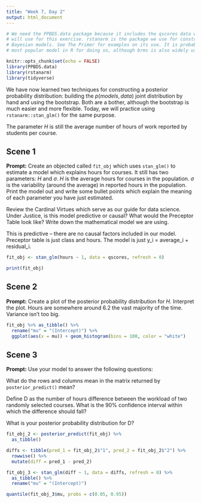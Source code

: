 ```yaml
---
title: "Week 7, Day 2"
output: html_document
---
```


```r
# We need the PPBDS.data package because it includes the qscores data which we
# will use for this exercise. rstanarm is the package we use for constructing
# Bayesian models. See The Primer for examples on its use. It is probably the
# most popular model in R for doing so, although brms is also widely used.

knitr::opts_chunk$set(echo = FALSE)
library(PPBDS.data)
library(rstanarm)
library(tidyverse)
```

We have now learned two techniques for constructing a posterior probability distribution: building the $p(models, data)$ joint distribution by hand and using the bootstrap. Both are a bother, although the bootstrap is much easier and more flexible. Today, we will practice using `rstanarm::stan_glm()` for the same purpose.

The parameter $H$ is still the average number of hours of work reported by students per course. 


## Scene 1

**Prompt:** Create an objected called `fit_obj` which uses `stan_glm()` to estimate a model which explains hours for courses. It still has two parameters: $H$ and $\sigma$. $H$ is the average hours for courses in the population. $\sigma$ is the variability (around the average) in reported hours in the population. Print the model out and write some bullet points which explain the meaning of each parameter you have just estimated.

Review the Cardinal Virtues which serve as our guide for data science. Under Justice, is this model predictive or causal? What would the Preceptor Table look like? Write down the mathematical model we are using.

This is predictive -- there are no causal factors included in our model. Preceptor table is just class and hours. The model is just y_i = average_i + residual_i.

```r
fit_obj <- stan_glm(hours ~ 1, data = qscores, refresh = 0)

print(fit_obj)
```


## Scene 2

**Prompt:** Create a plot of the posterior probability distribution for $H$. Interpret the plot. 
Hours are somewhere around 6.2 the vast majority of the time. Variance isn't too big.

```r
fit_obj %>% as_tibble() %>%
  rename("mu" = "(Intercept)") %>%
  ggplot(aes(x = mu)) + geom_histogram(bins = 100, color = "white")
```



## Scene 3

**Prompt:** Use your model to answer the following questions: 

What do the rows and columns mean in the matrix returned by `posterior_predict()` mean?


Define D as the number of hours difference between the workload of two randomly selected courses. What is the 90% confidence interval within which the difference should fall?  


What is your posterior probability distribution for D? 
```r
fit_obj_2 <- posterior_predict(fit_obj) %>%
  as_tibble()

diffs <- tibble(pred_1 = fit_obj_2$"1", pred_2 = fit_obj_2$"2") %>%
  rowwise() %>%
  mutate(diff = pred_1 - pred_2)

fit_obj_3 <- stan_glm(diff ~ 1, data = diffs, refresh = 0) %>%
  as_tibble() %>%
  rename("mu" = "(Intercept)")

quantile(fit_obj_3$mu, probs = c(0.05, 0.95))
```




